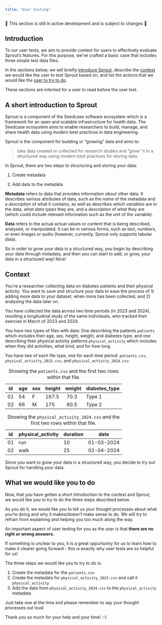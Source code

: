 ```yaml
---
title: "User testing"
---
```


::: callout-warning
🚧 This section is still in active development and is subject to changes
🚧
:::

<!-- TODO: Where should this file be located? Maybe the `team` repo because it provides context for internal user testing? -->

## Introduction

To our user tests, we aim to provide context for users to effectively
evaluate Sprout's features. For this purpose, we've crafted a basic case
that includes three simple test data files.

In the sections below, we will briefly [introduce
Sprout](#introduction), describe the
[context](#context) we would like the user to test Sprout based on, and
list the actions that we would like the [user to try to
do](#user-actions).

These sections are intented for a user to read before the user test.

## A short introduction to Sprout {#introduction}

Sprout is a component of the Seedcase software ecosystem which is a
framework for an open and scalable infrastructure for health data. The
Seedcase ecosystem aims to enable researchers to build, manage, and
share health data using modern best practices in data engineering.

Sprout is the component for building or "growing" data and aims to:

> take data created or collected for research studies and "grow" it in a
> structured way using modern best practices for storing data.

<!-- Should we scrap the rest of this section to allow the user to exploring this by themselves? This might facilitate the testing of how intuitve the flow and structure of Sprout is in a more "natural manner" where users might not have these definitions at hand/have read the documentation for this -->

In Sprout, there are two steps to structuring and storing your data:

1.  Create metadata

2.  Add data to the metadata

**Metadata** refers to data that provides information *about* other
data. It describes various attributes of data, such as the *name* of the
metadata and a *description* of what it contains, as well as describes
*which variables* are in the data, *what data types* they are, and a
*description* of what they are (which could include relevant information
such as the unit of the variable).

**Data** refers to the actual actual values or content that is being
described, analysed, or manipulated. It can be in various forms, such as
text, numbers, or even images or audio (however, currently, Sprout only
supports tabular data).

So in order to grow your data in a structured way, you begin by
describing your data through metadata, and then you can start to add, or
grow, your data in a structured way! Nice!

## Context {#context}

You're a researcher collecting data on diabetes patients and their
physical activity. You want to save and structure your data to ease the process
of 1) adding more data to your dataset, when more has been collected,
and 2) analysing the data later on.

You have collected the data across two time periods (in 2023 and 2024),
resulting a longitudinal study of the same individuals,
who tracked their exercise in March of 2023 and 2024.

You have two types of files with data: One describing the patients
`patients` which includes their age, sex, height, weight, and diabetes
type, and one describing their physical activity patterns `physical_activity` which
includes when they did activities, what kind, and for how long.

You have two of each file type, one for each time period:
`patients.csv`, `physical_activity_2023.csv`, and `physical_activity_2024.csv`.

| id  | age | sex | height | weight | diabetes_type |
|-----|-----|-----|--------|--------|---------------|
| 01  | 54  | F   | 167.5  |  70.3  | Type 1        |
| 02  | 66  | M   | 175    |  80.5  | Type 2        |

: Showing the `patients.csv` and the first two rows within that file.

| id  | physical_activity | duration | date   |
|-----|---------------|----------|------------|
| 01  | run           | 10       | 01-03-2024 |
| 02  | walk          | 25       | 02-04-2024 |

: Showing the `physical_activity_2024.csv` and the first two rows within that
file.

Since you want to grow your data in a structured way, you decide to try
out Sprout for handling your data.

## What we would like you to do {#user-actions}

Now, that you have gotten a short introduction to the context and
Sprout, we would like you to try to do the three steps described below.

As you do it, we would like you to tell us your thought processes about
what you're doing and why it makes/doesn't make sense to do. We will try
to refrain from explaining and helping you too much along the way.

::: callout-note
An important aspect of user testing for you as the user is that **there
are no right or wrong answers.**

If something is unclear to you, it is a great oppurtunity for us to
learn how to make it clearer going forward - this is exactly why user
tests are so helpful for us!
:::

The three steps we would like you to try to do is:

1.  Create the metadata for the `patients.csv`
2.  Create the metadata for `physical_activity_2023.csv` and call it `physical_activity`
3.  Add the data from `physical_activity_2024.csv` to the `physical_activity` metadata

Just take one at the time and please remember to say your thought
processes out loud.

Thank you so much for your help and your time! :-)